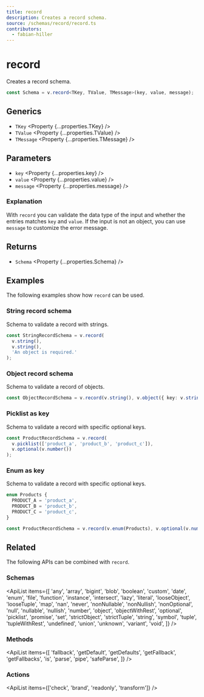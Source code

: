 ```yaml
---
title: record
description: Creates a record schema.
source: /schemas/record/record.ts
contributors:
  - fabian-hiller
---
```



# record

Creates a record schema.

```ts
const Schema = v.record<TKey, TValue, TMessage>(key, value, message);
```

## Generics

- `TKey` <Property {...properties.TKey} />
- `TValue` <Property {...properties.TValue} />
- `TMessage` <Property {...properties.TMessage} />

## Parameters

- `key` <Property {...properties.key} />
- `value` <Property {...properties.value} />
- `message` <Property {...properties.message} />

### Explanation

With `record` you can validate the data type of the input and whether the entries matches `key` and `value`. If the input is not an object, you can use `message` to customize the error message.

## Returns

- `Schema` <Property {...properties.Schema} />

## Examples

The following examples show how `record` can be used.

### String record schema

Schema to validate a record with strings.

```ts
const StringRecordSchema = v.record(
  v.string(),
  v.string(),
  'An object is required.'
);
```

### Object record schema

Schema to validate a record of objects.

```ts
const ObjectRecordSchema = v.record(v.string(), v.object({ key: v.string() }));
```

### Picklist as key

Schema to validate a record with specific optional keys.

```ts
const ProductRecordSchema = v.record(
  v.picklist(['product_a', 'product_b', 'product_c']),
  v.optional(v.number())
);
```

### Enum as key

Schema to validate a record with specific optional keys.

```ts
enum Products {
  PRODUCT_A = 'product_a',
  PRODUCT_B = 'product_b',
  PRODUCT_C = 'product_c',
}

const ProductRecordSchema = v.record(v.enum(Products), v.optional(v.number()));
```

## Related

The following APIs can be combined with `record`.

### Schemas

<ApiList
  items={[
    'any',
    'array',
    'bigint',
    'blob',
    'boolean',
    'custom',
    'date',
    'enum',
    'file',
    'function',
    'instance',
    'intersect',
    'lazy',
    'literal',
    'looseObject',
    'looseTuple',
    'map',
    'nan',
    'never',
    'nonNullable',
    'nonNullish',
    'nonOptional',
    'null',
    'nullable',
    'nullish',
    'number',
    'object',
    'objectWithRest',
    'optional',
    'picklist',
    'promise',
    'set',
    'strictObject',
    'strictTuple',
    'string',
    'symbol',
    'tuple',
    'tupleWithRest',
    'undefined',
    'union',
    'unknown',
    'variant',
    'void',
  ]}
/>

### Methods

<ApiList
  items={[
    'fallback',
    'getDefault',
    'getDefaults',
    'getFallback',
    'getFallbacks',
    'is',
    'parse',
    'pipe',
    'safeParse',
  ]}
/>

### Actions

<ApiList items={['check', 'brand', 'readonly', 'transform']} />
